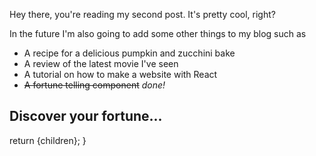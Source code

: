 
Hey there, you're reading my second post. It's pretty cool, right?

In the future I'm also going to add some other things to my blog such as

-   A recipe for a delicious pumpkin and zucchini bake
-   A review of the latest movie I've seen
-   A tutorial on how to make a website with React
-   <s>A fortune telling component</s> _done!_

## Discover your fortune...

<FortuneTeller />


return <BlogLayout blogPostId={metadata.id}>{children}</BlogLayout>;
}
